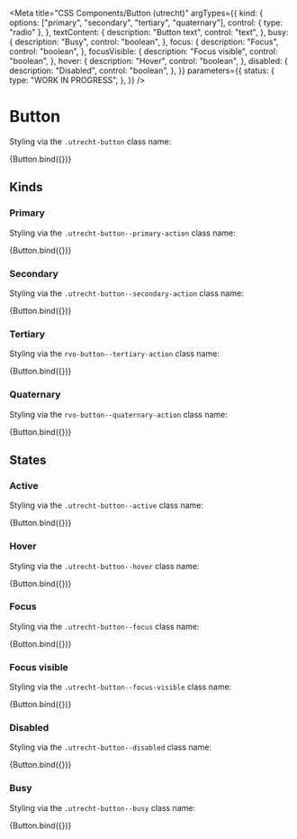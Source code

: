 <!-- @license CC0-1.0 -->


<Meta
  title="CSS Components/Button (utrecht)"
  argTypes={{
    kind: {
      options: ["primary", "secondary", "tertiary", "quaternary"],
      control: { type: "radio" },
    },
    textContent: {
      description: "Button text",
      control: "text",
    },
    busy: {
      description: "Busy",
      control: "boolean",
    },
    focus: {
      description: "Focus",
      control: "boolean",
    },
    focusVisible: {
      description: "Focus visible",
      control: "boolean",
    },
    hover: {
      description: "Hover",
      control: "boolean",
    },
    disabled: {
      description: "Disabled",
      control: "boolean",
    },
  }}
  parameters={{
    status: {
      type: "WORK IN PROGRESS",
    },
  }}
/>

# Button

Styling via the `.utrecht-button` class name:

<Canvas>
  <Story
    name="Button"
    args={{
      ...defaultArgs,
      textContent: "Read more...",
    }}
  >
    {Button.bind({})}
  </Story>
</Canvas>

<ArgsTable story="Button" />

## Kinds

### Primary

Styling via the `.utrecht-button--primary-action` class name:

<Canvas>
  <Story
    name="Button primary"
    args={{
      kind: "primary",
      textContent: "Read more...",
    }}
  >
    {Button.bind({})}
  </Story>
</Canvas>

### Secondary

Styling via the `.utrecht-button--secondary-action` class name:

<Canvas>
  <Story
    name="Button secondary"
    args={{
      kind: "secondary",
      textContent: "Read more...",
    }}
  >
    {Button.bind({})}
  </Story>
</Canvas>

### Tertiary

Styling via the `rvo-button--tertiary-action` class name:

<Canvas>
  <Story
    name="Button tertiary"
    args={{
      kind: "tertiary",
      textContent: "Read more...",
    }}
  >
    {Button.bind({})}
  </Story>
</Canvas>

### Quaternary

Styling via the `rvo-button--quaternary-action` class name:

<Canvas>
  <Story
    name="Button quaternary"
    args={{
      kind: "quaternary",
      textContent: "Read more...",
    }}
  >
    {Button.bind({})}
  </Story>
</Canvas>

## States

### Active

Styling via the `.utrecht-button--active` class name:

<Canvas>
  <Story
    name="Button active"
    args={{
      active: true,
      textContent: "Read more...",
    }}
  >
    {Button.bind({})}
  </Story>
</Canvas>

### Hover

Styling via the `.utrecht-button--hover` class name:

<Canvas>
  <Story
    name="Button hover"
    args={{
      textContent: "Read more...",
      hover: true,
    }}
  >
    {Button.bind({})}
  </Story>
</Canvas>

### Focus

Styling via the `.utrecht-button--focus` class name:

<Canvas>
  <Story
    name="Button focus"
    args={{
      textContent: "Read more...",
      focus: true,
    }}
  >
    {Button.bind({})}
  </Story>
</Canvas>

### Focus visible

Styling via the `.utrecht-button--focus-visible` class name:

<Canvas>
  <Story
    name="Button focus visible"
    args={{
      textContent: "Read more...",
      focus: true,
      focusVisible: true,
    }}
  >
    {Button.bind({})}
  </Story>
</Canvas>

### Disabled

Styling via the `.utrecht-button--disabled` class name:

<Canvas>
  <Story
    name="Button disabled"
    args={{
      textContent: "Read more...",
      disabled: true,
    }}
  >
    {Button.bind({})}
  </Story>
</Canvas>

### Busy

Styling via the `.utrecht-button--busy` class name:

<Canvas>
  <Story
    name="Button busy"
    args={{
      busy: true,
      textContent: "Read more...",
    }}
  >
    {Button.bind({})}
  </Story>
</Canvas>
